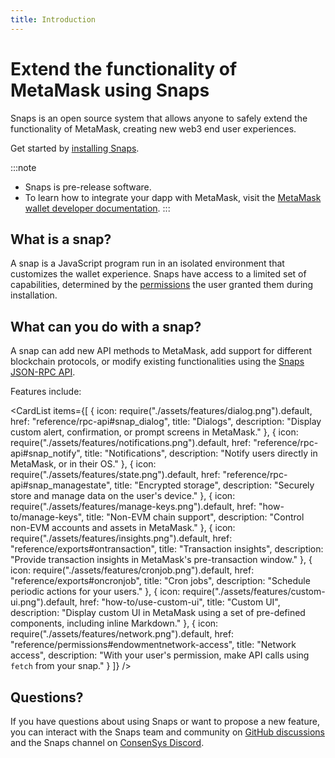 ```yaml
---
title: Introduction
---
```



# Extend the functionality of MetaMask using Snaps

Snaps is an open source system that allows anyone to safely extend the functionality of MetaMask,
creating new web3 end user experiences.

Get started by [installing Snaps](get-started/install-snaps.md).

:::note
- Snaps is pre-release software.
- To learn how to integrate your dapp with MetaMask, visit the
  [MetaMask wallet developer documentation](../wallet).
:::

## What is a snap?

A snap is a JavaScript program run in an isolated environment that customizes the wallet experience.
Snaps have access to a limited set of capabilities, determined by the
[permissions](how-to/request-permissions.md) the user granted them during installation.

## What can you do with a snap?

A snap can add new API methods to MetaMask, add support for different blockchain protocols, or
modify existing functionalities using the [Snaps JSON-RPC API](reference/rpc-api.md).

Features include:

<CardList
  items={[
    {
      icon: require("./assets/features/dialog.png").default,
      href: "reference/rpc-api#snap_dialog",
      title: "Dialogs",
      description: "Display custom alert, confirmation, or prompt screens in MetaMask."
    },
    {
      icon: require("./assets/features/notifications.png").default,
      href: "reference/rpc-api#snap_notify",
      title: "Notifications",
      description: "Notify users directly in MetaMask, or in their OS."
    },
    {
      icon: require("./assets/features/state.png").default,
      href: "reference/rpc-api#snap_managestate",
      title: "Encrypted storage",
      description: "Securely store and manage data on the user's device."
    },
    {
      icon: require("./assets/features/manage-keys.png").default,
      href: "how-to/manage-keys",
      title: "Non-EVM chain support",
      description: "Control non-EVM accounts and assets in MetaMask."
    },
    {
      icon: require("./assets/features/insights.png").default,
      href: "reference/exports#ontransaction",
      title: "Transaction insights",
      description: "Provide transaction insights in MetaMask's pre-transaction window."
    },
    {
      icon: require("./assets/features/cronjob.png").default,
      href: "reference/exports#oncronjob",
      title: "Cron jobs",
      description: "Schedule periodic actions for your users."
    },
    {
      icon: require("./assets/features/custom-ui.png").default,
      href: "how-to/use-custom-ui",
      title: "Custom UI",
      description: "Display custom UI in MetaMask using a set of pre-defined components, including inline Markdown."
    },
    {
      icon: require("./assets/features/network.png").default,
      href: "reference/permissions#endowmentnetwork-access",
      title: "Network access",
      description: "With your user's permission, make API calls using `fetch` from your snap."
    }
  ]}
/>

## Questions?

If you have questions about using Snaps or want to propose a new feature, you can interact with the
Snaps team and community on [GitHub discussions](https://github.com/MetaMask/snaps-monorepo/discussions)
and the Snaps channel on [ConsenSys Discord](https://discord.gg/consensys).

